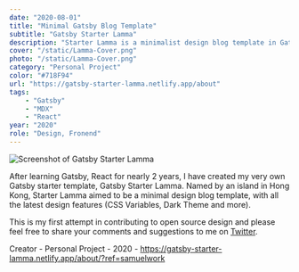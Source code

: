 ```yaml
---
date: "2020-08-01"
title: "Minimal Gatsby Blog Template"
subtitle: "Gatsby Starter Lamma"
description: "Starter Lamma is a minimalist design blog template in GatsbyJS, with design features like CSS variables, dark mode and more."
cover: "/static/Lamma-Cover.png"
photo: "/static/Lamma-Cover.png"
category: "Personal Project"
color: "#718F94"
url: "https://gatsby-starter-lamma.netlify.app/about"
tags: 
    - "Gatsby"
    - "MDX"
    - "React"
year: "2020"
role: "Design, Fronend"
---
```


![Screenshot of Gatsby Starter Lamma](/static/Lamma-01.png)

After learning Gatsby, React for nearly 2 years, I have created my very own Gatsby starter template, Gatsby Starter Lamma. Named by an island in Hong Kong, Starter Lamma aimed to be a minimal design blog template, with all the latest design features (CSS Variables, Dark Theme and more). 

This is my first attempt in contributing to open source design and please feel free to share your comments and suggestions to me on [Twitter](https://twitter.com/desktopofsamuel).

Creator - Personal Project - 2020 - https://gatsby-starter-lamma.netlify.app/about/?ref=samuelwork
